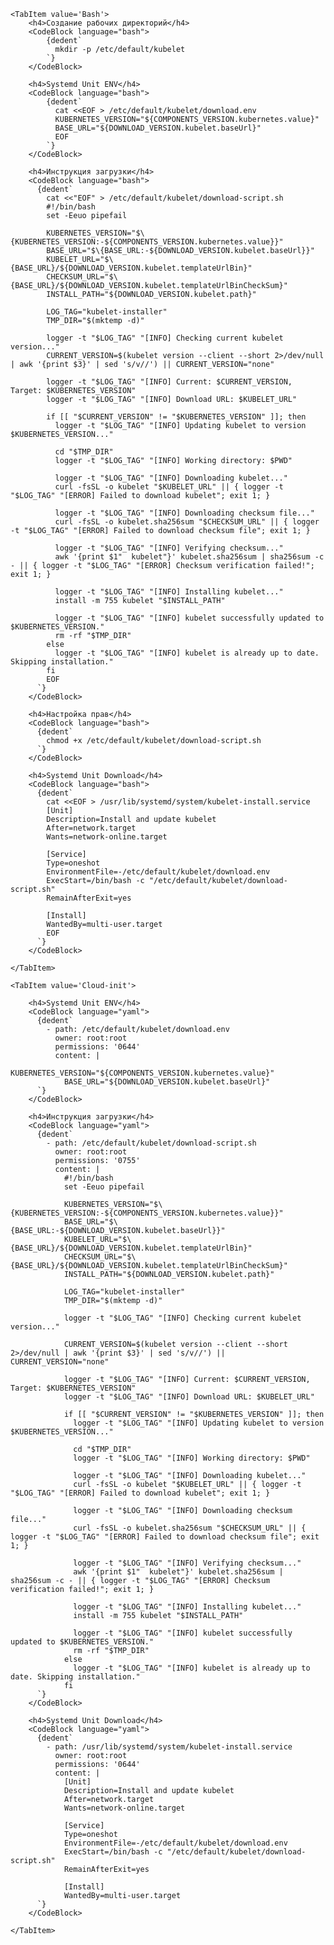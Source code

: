 

<Tabs groupId="install-type">

    <TabItem value='Bash'>
        <h4>Создание рабочих директорий</h4>
        <CodeBlock language="bash">
            {dedent`
              mkdir -p /etc/default/kubelet
            `}
        </CodeBlock>
        
        <h4>Systemd Unit ENV</h4>
        <CodeBlock language="bash">
            {dedent`
              cat <<EOF > /etc/default/kubelet/download.env
              KUBERNETES_VERSION="${COMPONENTS_VERSION.kubernetes.value}"
              BASE_URL="${DOWNLOAD_VERSION.kubelet.baseUrl}"
              EOF
            `}
        </CodeBlock>

        <h4>Инструкция загрузки</h4>
        <CodeBlock language="bash">
          {dedent`
            cat <<"EOF" > /etc/default/kubelet/download-script.sh
            #!/bin/bash
            set -Eeuo pipefail
          
            KUBERNETES_VERSION="$\{KUBERNETES_VERSION:-${COMPONENTS_VERSION.kubernetes.value}}"
            BASE_URL="$\{BASE_URL:-${DOWNLOAD_VERSION.kubelet.baseUrl}}"
            KUBELET_URL="$\{BASE_URL}/${DOWNLOAD_VERSION.kubelet.templateUrlBin}"
            CHECKSUM_URL="$\{BASE_URL}/${DOWNLOAD_VERSION.kubelet.templateUrlBinCheckSum}"
            INSTALL_PATH="${DOWNLOAD_VERSION.kubelet.path}"
          
            LOG_TAG="kubelet-installer"
            TMP_DIR="$(mktemp -d)"
          
            logger -t "$LOG_TAG" "[INFO] Checking current kubelet version..."
            CURRENT_VERSION=$(kubelet version --client --short 2>/dev/null | awk '{print $3}' | sed 's/v//') || CURRENT_VERSION="none"
          
            logger -t "$LOG_TAG" "[INFO] Current: $CURRENT_VERSION, Target: $KUBERNETES_VERSION"
            logger -t "$LOG_TAG" "[INFO] Download URL: $KUBELET_URL"
          
            if [[ "$CURRENT_VERSION" != "$KUBERNETES_VERSION" ]]; then
              logger -t "$LOG_TAG" "[INFO] Updating kubelet to version $KUBERNETES_VERSION..."
          
              cd "$TMP_DIR"
              logger -t "$LOG_TAG" "[INFO] Working directory: $PWD"
          
              logger -t "$LOG_TAG" "[INFO] Downloading kubelet..."
              curl -fsSL -o kubelet "$KUBELET_URL" || { logger -t "$LOG_TAG" "[ERROR] Failed to download kubelet"; exit 1; }
          
              logger -t "$LOG_TAG" "[INFO] Downloading checksum file..."
              curl -fsSL -o kubelet.sha256sum "$CHECKSUM_URL" || { logger -t "$LOG_TAG" "[ERROR] Failed to download checksum file"; exit 1; }
          
              logger -t "$LOG_TAG" "[INFO] Verifying checksum..."
              awk '{print $1"  kubelet"}' kubelet.sha256sum | sha256sum -c - || { logger -t "$LOG_TAG" "[ERROR] Checksum verification failed!"; exit 1; }
          
              logger -t "$LOG_TAG" "[INFO] Installing kubelet..."
              install -m 755 kubelet "$INSTALL_PATH"
          
              logger -t "$LOG_TAG" "[INFO] kubelet successfully updated to $KUBERNETES_VERSION."
              rm -rf "$TMP_DIR"
            else
              logger -t "$LOG_TAG" "[INFO] kubelet is already up to date. Skipping installation."
            fi
            EOF
          `}
        </CodeBlock>

        <h4>Настройка прав</h4>
        <CodeBlock language="bash">
          {dedent`
            chmod +x /etc/default/kubelet/download-script.sh
          `}
        </CodeBlock>

        <h4>Systemd Unit Download</h4>
        <CodeBlock language="bash">
          {dedent`
            cat <<EOF > /usr/lib/systemd/system/kubelet-install.service
            [Unit]
            Description=Install and update kubelet
            After=network.target
            Wants=network-online.target
            
            [Service]
            Type=oneshot
            EnvironmentFile=-/etc/default/kubelet/download.env
            ExecStart=/bin/bash -c "/etc/default/kubelet/download-script.sh"
            RemainAfterExit=yes
            
            [Install]
            WantedBy=multi-user.target
            EOF
          `}
        </CodeBlock>

    </TabItem>

    <TabItem value='Cloud-init'>

        <h4>Systemd Unit ENV</h4>
        <CodeBlock language="yaml">
          {dedent`
            - path: /etc/default/kubelet/download.env
              owner: root:root
              permissions: '0644'
              content: |
                KUBERNETES_VERSION="${COMPONENTS_VERSION.kubernetes.value}"
                BASE_URL="${DOWNLOAD_VERSION.kubelet.baseUrl}"
          `}
        </CodeBlock>

        <h4>Инструкция загрузки</h4>
        <CodeBlock language="yaml">
          {dedent`
            - path: /etc/default/kubelet/download-script.sh
              owner: root:root
              permissions: '0755'
              content: |
                #!/bin/bash
                set -Eeuo pipefail
                
                KUBERNETES_VERSION="$\{KUBERNETES_VERSION:-${COMPONENTS_VERSION.kubernetes.value}}"
                BASE_URL="$\{BASE_URL:-${DOWNLOAD_VERSION.kubelet.baseUrl}}"
                KUBELET_URL="$\{BASE_URL}/${DOWNLOAD_VERSION.kubelet.templateUrlBin}"
                CHECKSUM_URL="$\{BASE_URL}/${DOWNLOAD_VERSION.kubelet.templateUrlBinCheckSum}"
                INSTALL_PATH="${DOWNLOAD_VERSION.kubelet.path}"
                
                LOG_TAG="kubelet-installer"
                TMP_DIR="$(mktemp -d)"
                
                logger -t "$LOG_TAG" "[INFO] Checking current kubelet version..."
                
                CURRENT_VERSION=$(kubelet version --client --short 2>/dev/null | awk '{print $3}' | sed 's/v//') || CURRENT_VERSION="none"
                
                logger -t "$LOG_TAG" "[INFO] Current: $CURRENT_VERSION, Target: $KUBERNETES_VERSION"
                logger -t "$LOG_TAG" "[INFO] Download URL: $KUBELET_URL"
                
                if [[ "$CURRENT_VERSION" != "$KUBERNETES_VERSION" ]]; then
                  logger -t "$LOG_TAG" "[INFO] Updating kubelet to version $KUBERNETES_VERSION..."
                  
                  cd "$TMP_DIR"
                  logger -t "$LOG_TAG" "[INFO] Working directory: $PWD"
                  
                  logger -t "$LOG_TAG" "[INFO] Downloading kubelet..."
                  curl -fsSL -o kubelet "$KUBELET_URL" || { logger -t "$LOG_TAG" "[ERROR] Failed to download kubelet"; exit 1; }
                  
                  logger -t "$LOG_TAG" "[INFO] Downloading checksum file..."
                  curl -fsSL -o kubelet.sha256sum "$CHECKSUM_URL" || { logger -t "$LOG_TAG" "[ERROR] Failed to download checksum file"; exit 1; }
                  
                  logger -t "$LOG_TAG" "[INFO] Verifying checksum..."
                  awk '{print $1"  kubelet"}' kubelet.sha256sum | sha256sum -c - || { logger -t "$LOG_TAG" "[ERROR] Checksum verification failed!"; exit 1; }
                  
                  logger -t "$LOG_TAG" "[INFO] Installing kubelet..."
                  install -m 755 kubelet "$INSTALL_PATH"
                  
                  logger -t "$LOG_TAG" "[INFO] kubelet successfully updated to $KUBERNETES_VERSION."
                  rm -rf "$TMP_DIR"
                else
                  logger -t "$LOG_TAG" "[INFO] kubelet is already up to date. Skipping installation."
                fi
          `}
        </CodeBlock>

        <h4>Systemd Unit Download</h4>
        <CodeBlock language="yaml">
          {dedent`
            - path: /usr/lib/systemd/system/kubelet-install.service
              owner: root:root
              permissions: '0644'
              content: |
                [Unit]
                Description=Install and update kubelet
                After=network.target
                Wants=network-online.target
                
                [Service]
                Type=oneshot
                EnvironmentFile=-/etc/default/kubelet/download.env
                ExecStart=/bin/bash -c "/etc/default/kubelet/download-script.sh"
                RemainAfterExit=yes
                
                [Install]
                WantedBy=multi-user.target
          `}
        </CodeBlock>

    </TabItem>

</Tabs>
